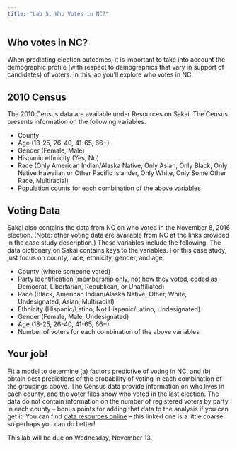 ```yaml
---
title: "Lab 5: Who Votes in NC?"
---
```


## Who votes in NC?

When predicting election outcomes, it is important to take into account the demographic profile (with respect to demographics that vary in support of candidates) of voters. In this lab you'll explore who votes in NC.

## 2010 Census

The 2010 Census data are available under Resources on Sakai. The Census presents information on the following variables.

- County
- Age (18-25, 26-40, 41-65, 66+)
- Gender (Female, Male)
- Hispanic ethnicity (Yes, No)
- Race (Only American Indian/Alaska Native, Only Asian, Only Black, Only Native Hawaiian or Other Pacific Islander, Only White, Only Some Other Race, Multiracial)
- Population counts for each combination of the above variables

## Voting Data

Sakai also contains the data from NC on who voted in the November 8, 2016 election. (Note: other voting data are available from NC at the links provided in the case study description.)  These variables include the following. The data dictionary on Sakai contains keys to the variables. For this case study, just focus on county, race, ethnicity, gender, and age. 

- County (where someone voted)
- Party Identification (membership only, not how they voted, coded as Democrat, Libertarian, Republican, or Unaffiliated)
- Race (Black, American Indian/Alaska Native, Other, White, Undesignated, Asian, Multiracial)
- Ethnicity (Hispanic/Latino, Not Hispanic/Latino, Undesignated)
- Gender (Female, Male, Undesignated)
- Age (18-25, 26-40, 41-65, 66+)
- Number of voters for each combination of the above variables

## Your job!

Fit a model to determine (a) factors predictive of voting in NC, and (b) obtain best predictions of the probability of voting in each combination of the groupings above. The Census data provide information on who lives in each county, and the voter files show who voted in the last election. The data do not contain information on the number of registered voters by party in each county -- bonus points for adding that data to the analysis if you can get it!  You can find [data resources online](https://vt.ncsbe.gov/RegStat/Results/?date=10%2F26%2F2019) -- this linked one is a little coarse so perhaps you can do better!

This lab will be due on Wednesday, November 13.

